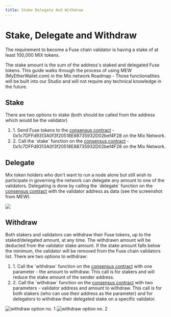 ```yaml
---
title: Stake Delegate And Withdraw
---
```

# Stake, Delegate and Withdraw

The requirement to become a Fuse chain validator is having a stake of at least 100,000 MIX tokens.&#x20;

The stake amount is the sum of the address's staked and delegated Fuse tokens. This guide walks through the process of using MEW (MyEtherWallet.com) in the Mix network Roadmap - Those functionalities will be built into our Studio and will not require any technical knowledge in the future.

## Stake <a href="#stake" id="stake"></a>

There are two options to stake (both should be called from the address which would be the validator)

1. 1\. Send Fuse tokens to the [consensus contract](https://miexs.com/address/0x3014ca10b91cb3d0ad85fef7a3cb95bcac9c0f79) - 0x1c7DFFd9313A0f3f20518E88735932D02bef4F28 on the Mix Network.
2. 2\. Call the \`stake\` function on the [consensus contract](https://miexs.com/address/0x3014ca10b91cb3d0ad85fef7a3cb95bcac9c0f79) - 0x1c7DFFd9313A0f3f20518E88735932D02bef4F28 on the Mix Network.

## Delegate <a href="#delegate" id="delegate"></a>

Mix token holders who don't want to run a node alone but still wish to participate in governing the network can delegate any amount to one of the validators. Delegating is done by calling the \`delegate\` function on the [consensus contract](https://miexs.com/address/0x3014ca10b91cb3d0ad85fef7a3cb95bcac9c0f79) with the validator address as data (see the screenshot from MEW).

![](</img/delegate-img.png>)

## Withdraw <a href="#withdraw" id="withdraw"></a>

Both stakers and validators can withdraw their Fuse tokens, up to the staked/delegated amount, at any time. The withdrawn amount will be deducted from the validator stake amount. If the stake amount falls below the minimum, the validator will be removed from the Fuse chain validators list. There are two options to withdraw:

1. 1\. Call the \`withdraw\` function on the [consensus contract](https://miexs.com/address/0x3014ca10b91cb3d0ad85fef7a3cb95bcac9c0f79) with one parameter - the amount to withdraw. This call is for stakers and will reduce the stake amount of the sender address.
2. 2\. Call the \`withdraw\` function on the [consensus contract](https://miexs.com/address/0x3014ca10b91cb3d0ad85fef7a3cb95bcac9c0f79) with two parameters - validator address and amount to withdraw. This call is for both stakers (who can use their address as the parameter) and for delegators to withdraw their delegated stake on a specific validator.

![withdraw option no. 1](</img/withdraw-option2.png>)
![withdraw option no. 2](</img/withdraw.png>)
